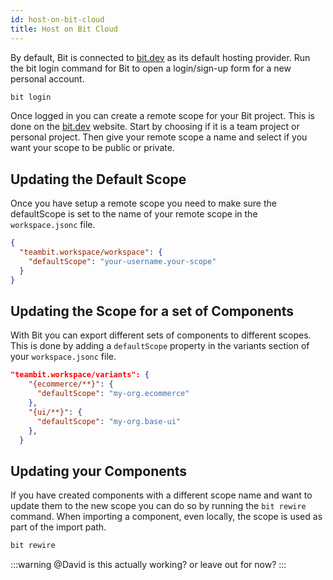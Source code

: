 ```yaml
---
id: host-on-bit-cloud
title: Host on Bit Cloud
---
```


By default, Bit is connected to [bit.dev](https://bit.dev) as its default hosting provider. Run the bit login command for Bit to open a login/sign-up form for a new personal account.

```bash
bit login
```

Once logged in you can create a remote scope for your Bit project. This is done on the [bit.dev](https://bit.dev) website. Start by choosing if it is a team project or personal project. Then give your remote scope a name and select if you want your scope to be public or private.

## Updating the Default Scope

Once you have setup a remote scope you need to make sure the defaultScope is set to the name of your remote scope in the `workspace.jsonc` file.

```json title="workspace.jsonc"
{
  "teambit.workspace/workspace": {
    "defaultScope": "your-username.your-scope"
  }
}
```

## Updating the Scope for a set of Components

With Bit you can export different sets of components to different scopes. This is done by adding a `defaultScope` property in the variants section of your `workspace.jsonc` file.

```json title="workspace.jsonc"
"teambit.workspace/variants": {
    "{ecommerce/**}": {
      "defaultScope": "my-org.ecommerce"
    },
    "{ui/**}": {
      "defaultScope": "my-org.base-ui"
    },
  }
```

## Updating your Components

If you have created components with a different scope name and want to update them to the new scope you can do so by running the `bit rewire` command. When importing a component, even locally, the scope is used as part of the import path.

```bash
bit rewire
```

:::warning
@David is this actually working? or leave out for now?
:::
